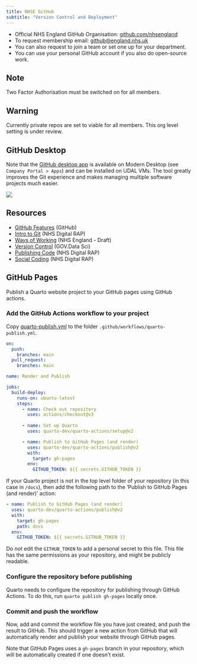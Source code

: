 ```yaml
---
title: NHSE GitHub
subtitle: "Version Control and Deployment"
---
```


- Official NHS England GitHub Organisation: [github.com/nhsengland](https://github.com/nhsengland)
- To request membership email: [github@england.nhs.uk](mailto:github@england.nhs.uk)
- You can also request to join a team or set one up for your department.
- You can use your personal GitHub account if you also do open-source work.

::: {.callout-note}
## Note
Two Factor Authorisation must be switched on for all members.

:::

::: {.callout-warning}
## Warning
Currently private repos are set to viable for all members. This org level setting is under review.

:::

## GitHub Desktop

Note that the [GitHub desktop app](https://desktop.github.com/) is available on Modern Desktop (see `Company Portal > Apps`) and can be installed on UDAL VMs. The tool greatly improves the Git experience and makes managing multiple software projects much easier.

![](../assets/figures/github-desktop.png)

## Resources

- [GitHub Features](https://github.com/features) (GitHub)
- [Intro to Git](https://nhsdigital.github.io/rap-community-of-practice/training_resources/git/intro-to-git/) (NHS Digital RAP)
- [Ways of Working](https://github.com/nhsengland/github-WoW) (NHS England - Draft)
- [Version Control](https://ukgovdatascience.github.io/rap_companion/vs.html) (GOV.Data Sci)
- [Publishing Code](https://nhsdigital.github.io/rap-community-of-practice/implementing_RAP/how-to-publish-your-code-in-the-open/) (NHS Digital RAP)
- [Social Coding](https://nhsdigital.github.io/rap-community-of-practice/training_resources/git/using-git-collaboratively/) (NHS Digital RAP)

## GitHub Pages

Publish a Quarto website project to your GitHub pages using GitHub actions.

### Add the GitHub Actions workflow to your project

Copy [quarto-publish.yml](https://github.com/craig-shenton/nhs-r-reporting/blob/main/_assets/actions/quarto-publish-example.yml) to the folder `.github/workflows/quarto-publish.yml`.

```yaml
on:
  push:
    branches: main
  pull_request:
    branches: main

name: Render and Publish

jobs:
  build-deploy:
    runs-on: ubuntu-latest
    steps:
      - name: Check out repository
        uses: actions/checkout@v3
        
      - name: Set up Quarto
        uses: quarto-dev/quarto-actions/setup@v2

      - name: Publish to GitHub Pages (and render)
        uses: quarto-dev/quarto-actions/publish@v2
        with:
          target: gh-pages
        env:
          GITHUB_TOKEN: ${{ secrets.GITHUB_TOKEN }}
```

::: {.callout-note}
If your Quarto project is not in the top level folder of your repository (in this case in `/docs`), then add the following path to the 'Publish to GitHub Pages (and render)' action: 

```yaml
- name: Publish to GitHub Pages (and render)
  uses: quarto-dev/quarto-actions/publish@v2
  with:
    target: gh-pages
    path: docs
  env:
    GITHUB_TOKEN: ${{ secrets.GITHUB_TOKEN }}
```
:::

::: {.callout-warning}
Do *not* edit the `GITHUB_TOKEN` to add a personal secret to this file. This file has the same permissions as your repository, and might be publicly readable.
:::
   
### Configure the repository before publishing

Quarto needs to configure the repository for publishing through GitHub Actions. To do this, run `quarto publish gh-pages` locally once.

### Commit and push the workflow

Now, add and commit the workflow file you have just created, and push the result to GitHub. This should trigger a new action from GitHub that will automatically render and publish your website through GitHub pages.

::: {.callout-note}
Note that GitHub Pages uses a `gh-pages` branch in your repository, which will be automatically created if one doesn't exist.
:::